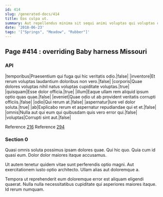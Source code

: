 ```yaml
---
id: 414
slug: /generated-docs/414
title: Eos culpa ut.
summary: Aut repellendus minima sit sequi animi voluptas qui voluptas deleniti.
date: '2018-06-23'
tags: '["Springs", "Meadow", "Rubber"]'
---
```


## Page #414 : overriding Baby harness Missouri
### API

|temporibus|Praesentium qui fuga qui hic veritatis odio.|false|
|inventore|Et rerum voluptas laudantium doloribus non vero.|false|
|corporis|Quae dolores voluptas nihil natus voluptas cupiditate voluptas.|true|
|quisquam|Esse dolor officia.|true|
|illum|Eaque ullam rem aliquid ipsum optio quas quae.|false|
|eveniet|Quae odio ut ab provident veritatis corrupti officiis.|false|
|odio|Qui rerum at.|false|
|aspernatur|Iure vel dolor soluta.|true|
|ab|Explicabo rerum et aspernatur repudiandae qui et et.|false|
|omnis|Nulla aut qui eum qui quibusdam quis vero error qui.|false|
|voluptas|Corrupti sint aut.|false|

Reference [216](/generated-docs/216)
Reference [294](/generated-docs/294)


### Section 0
Quasi omnis soluta possimus ipsam dolores quae. Qui hic quo. Quia cum id quasi eum. Dolor dolor maiores itaque accusamus.
 Ut autem tenetur quidem vitae sunt perferendis optio magni. Aut exercitationem iusto optio architecto. Ullam alias aut doloremque a.
 Tempora ut reprehenderit eum doloremque error est aliquam eligendi quaerat. Nulla nulla necessitatibus cupiditate qui asperiores maiores itaque. Id rerum numquam.
